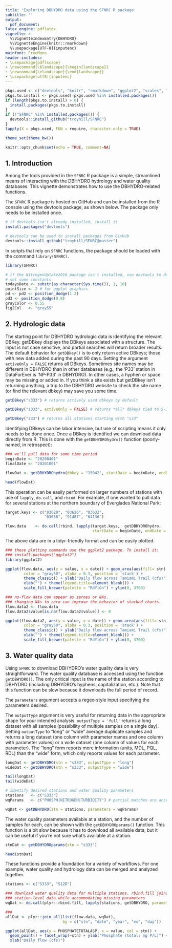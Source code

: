 ```yaml
---
title: 'Exploring DBHYDRO data using the SFNRC R package'
subtitle: ''
output: 
  pdf_document: 
latex_engine: pdflatex
vignette: >
  %\VignetteIndexEntry{DBHYDRO}
  %\VignetteEngine{knitr::rmarkdown}
  %\usepackage[UTF-8]{inputenc}
mainfont: FreeMono
header-includes:
- \usepackage{pdflscape}
- \newcommand{\blandscape}{\begin{landscape}}
- \newcommand{\elandscape}{\end{landscape}}
- \usepackage[utf8]{inputenc}
---
```


```r
pkgs.used <- c("devtools", "knitr", "rmarkdown", "ggplot2", "scales", "SFNRC")
pkgs.to.install <- pkgs.used[!pkgs.used %in% installed.packages()]
if (length(pkgs.to.install) > 0) {
  install.packages(pkgs.to.install)
}
if (!"SFNRC" %in% installed.packages()) {
  devtools::install_github("troyhill/SFNRC")
}
lapply(X = pkgs.used, FUN = require, character.only = TRUE)

theme_set(theme_bw())

knitr::opts_chunk$set(echo = TRUE, comment=NA)
```

\vspace{12pt}
\vspace{12pt}

## 1. Introduction

Among the tools provided in the `SFNRC` R package is a simple, streamlined means of interacting with the DBHYDRO hydrology and water quality databases. This vignette demonstrates how to use the DBHYDRO-related functions. 

The `SFNRC` R package is hosted on GitHub and can be installed from the R console using the devtools package, as shown below. The package only needs to be installed once.


\vspace{12pt}

```r
# if devtools isn't already installed, install it
install.packages("devtools") 

# devtools can be used to install packages from GitHub
devtools::install_github("troyhill/SFNRC@master")

```

\vspace{12pt}

In scripts that rely on `SFNRC` functions, the package should be loaded with the command `library(SFNRC)`.

```r
library(SFNRC)

```


\vspace{12pt}


\vspace{3mm}\hrule
\vspace{12pt}



\vspace{12pt}
\vspace{12pt}

```r
# if the NitrogenUptake2016 package isn't installed, use devtools to do so:
# set some constants
todaysDate <- substr(as.character(Sys.time()), 1, 10)
pointSize <- 2 # for ggplot graphics
pd <- pd2 <- position_dodge(1.2)
pd3 <- position_dodge(0.8)
grayColor <- 0.55
fig2Col   <- "gray55"


```

\vspace{12pt}
\vspace{12pt}


## 2. Hydrologic data
\vspace{12pt}

The starting point for DBHYDRO hydrologic data is identifying the relevant DBKey. getDBkey displays the DBkeys associated with a structure. The input is not case sensitive, and partial searches will return broader results. The default behavior for `getDBkey()` is to only return active DBkeys; those with new data added during the past 90 days. Setting the argument `activeOnly = FALSE` returns all DBkeys. Sometimes site names may be different in DBHYDRO than in other databases (e.g., the 'P33' station in DataForEver is 'NP-P33' in DBHYDRO). In other cases, a hyphen or space may be missing or added in. If you think a site exists but getDBkey isn't returning anything, a trip to the DBHYDRO website to check the site name (or find the relevant dbkey) may save you some time.

\vspace{12pt}

```r
getDBkey("s333") # returns actively used dbkeys by default

getDBkey("s333", activeOnly = FALSE) # returns *all* dbkeys tied to S-333

getDBkey("s33") # returns all stations starting with "s33"

```

\vspace{12pt}

Identifying DBkeys can be labor intensive, but use of scripting means it only needs to be done once. Once a DBkey is identified we can download data directly from R. This is done with the `getDBHYDROhydro()` function (poorly-named, in retrospect):


```r
### we'll pull data for some time period
beginDate <- "20200401"
finalDate <- "20201001"

flowDat <- getDBHYDROhydro(dbkey = "15042", startDate = beginDate, endDate = finalDate)

head(flowDat)

```


\vspace{12pt}

This operation can be easily performed on larger numbers of stations with use of `lapply`, `do.call`, and `rbind`. For example, if one wanted to pull data for several stations at the northern boundary of Everglades National Park:

\vspace{12pt}

```r

target.keys <- c("03620", "03626", "03632",
                 "03638", "91487", "64136")

flow.data    <- do.call(rbind, lapply(target.keys,  getDBHYDROhydro, 
                                      startDate = beginDate, endDate = finalDate))

```


\vspace{12pt}

The above data are in a tidyr-friendly format and can be easily plotted.

\vspace{12pt}


```r
### these plotting commands use the ggplot2 package. To install it:
### install.packages("ggplot2")
library(ggplot2)

ggplot(flow.data, aes(y = value, x = date)) + geom_area(aes(fill= stn), 
        color = "gray50", alpha = 0.3, position = 'stack') + 
        theme_classic() + ylab("Daily flow across Tamiami Trail (cfs)") + 
        xlab("") + theme(legend.title=element_blank()) + 
        scale_fill_brewer(palette = "RdYlGn") + ylim(0, 3700)

### no-flow data can appear as zeroes or NAs.
### changing NAs to zero can improve the behavior of stacked charts.
flow.data2 <- flow.data
flow.data2$value[is.na(flow.data2$value)] <- 0

ggplot(flow.data2, aes(y = value, x = date)) + geom_area(aes(fill= stn), 
        color = "gray50", alpha = 0.3, position = 'stack') + 
        theme_classic() + ylab("Daily flow across Tamiami Trail (cfs)") + 
        xlab("") + theme(legend.title=element_blank()) + 
        scale_fill_brewer(palette = "RdYlGn") + ylim(0, 3700)

```



\vspace{12pt}
\vspace{12pt}

## 3. Water quality data
\vspace{12pt}

Using `SFNRC` to download DBHYDRO's water quality data is very straightforward. The water quality database is accessed using the function `getDBHYDRO()`. The only critical input is the name of the station according to DBHYDRO (including DBHYDRO's hyphens, capitalization, etc.). Note that this function can be slow because it downloads the full period of record.

The `parameters` argument accepts a regex-style input specifying the parameters desired. 

The `outputType` argument is very useful for returning data in the appropriate shape for your intended analysis. `outputType = 'full'` returns a long dataset with all samples (possibility of multiple samples on a single day). Setting `outputType` to "long" or "wide" average duplicate samples and returns a long dataset (one column with parameter names and one column with parameter values) or a wide dataset (one column of values for each parameter). The "long" form reports more information (units, MDL, PQL, RDL) than the "wide" form, which only reports values for each parameter.

\vspace{12pt}


```r

longDat <- getDBHYDRO(stn = "s333", outputType = "long")
wideDat <- getDBHYDRO(stn = "s333", outputType = "wide")

tail(longDat)
tail(wideDat)

# identify desired stations and water quality parameters
stations   <- c("S333")
wqParams   <- c("PHOSPH|NITROGEN|TURBIDITY") # partial matches are acceptable

wqDat <- getDBHYDRO(stn = stations, parameters = wqParams)


```


\vspace{12pt}

The water quality parameters available at a station, and the number of samples for each, can be shown with the `getDBHYDROparams()` function. This function is a bit slow because it has to download all available data, but it can be useful if you're not sure what's available at a station.


```r

stnDat <- getDBHYDROparams(stn = "s333")

head(stnDat)


```



\vspace{12pt}

These functions provide a foundation for a variety of workflows. For one example, water quality and hydrology data can be merged and analyzed together.


\vspace{12pt}

```r
stations <- c("S333", "S12D")

### download water quality data for multiple stations. rbind.fill joins the 
### station-level data while accommodating missing parameters
wqDat <- do.call(plyr::rbind.fill, lapply(stations, getDBHYDRO, parameters = wqParams))

### 
allDat <- plyr::join_all(list(flow.data, wqDat), 
                         by = c("stn", "date", "year", "mo", "day"))

ggplot(allDat, aes(y = PHOSPHATETOTALASP, x = value, col = stn)) + 
  geom_point() + facet_wrap(~stn) + ylab("Phosphate (total; mg P/L)") + 
  xlab("Daily flow (cfs)")


```


